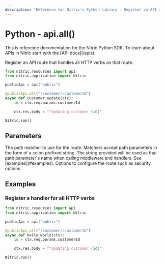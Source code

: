 ```yaml
---
description: "Reference for Nitric's Python library - Register an API route that handles all HTTP verbs on that route."
---
```


# Python - api.all()

<Note>
  This is reference documentation for the Nitric Python SDK. To learn about APIs
  in Nitric start with the [API docs](/apis).
</Note>

Register an API route that handles all HTTP verbs on that route.

```python
from nitric.resources import api
from nitric.application import Nitric

publicApi = api("public")

@publicApi.all("/customer/:customerId")
async def customer_update(ctx):
    id = ctx.req.params.customerId

    ctx.res.body = f"Updating customer {id}"

Nitric.run()
```

## Parameters

<Properties>
  <Property name="match" required type="string">
    The path matcher to use for the route. Matchers accept path parameters in
    the form of a colon prefixed string. The string provided will be used as
    that path parameter's name when calling middleware and handlers. See
    [examples](#examples).
  </Property>
  <Property name="options" required type="MethodOptions">
    Options to configure the route such as security options.
  </Property>
</Properties>

## Examples

### Register a handler for all HTTP verbs

```python
from nitric.resources import api
from nitric.application import Nitric

publicApi = api("public")

@publicApi.all("/customer/:customerId")
async def hello_world(ctx):
    id = ctx.req.params.customerId

    ctx.res.body = f"Updating customer {id}"

Nitric.run()
```
